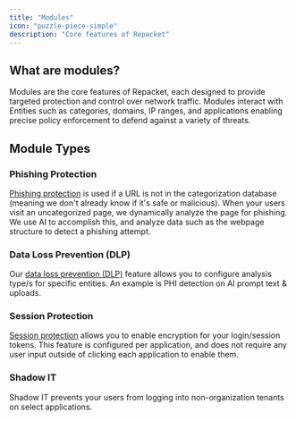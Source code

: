 ```yaml
---
title: "Modules"
icon: "puzzle-piece-simple"
description: "Core features of Repacket"
---
```


## What are modules?

Modules are the core features of Repacket, each designed to provide targeted protection and control over network traffic. Modules interact with Entities such as categories, domains, 
IP ranges, and applications enabling precise policy enforcement to defend against a variety of threats.

## Module Types

### Phishing Protection

[Phishing protection](/modules/phishing-protection) is used if a URL is not in the categorization database (meaning we don't already know if it's safe or malicious). When your users visit an uncategorized page, we
dynamically analyze the page for phishing. We use AI to accomplish this, and analyze data such as the webpage structure to detect a phishing attempt.

### Data Loss Prevention (DLP)

Our [data loss prevention (DLP)](/modules/dlp) feature allows you to configure analysis type/s for specific entities. An example is PHI detection on AI prompt text & uploads.

### Session Protection

[Session protection](/modules/session-protection) allows you to enable encryption for your login/session tokens. This feature is configured per application, and does not require any user input outside of clicking each application to enable them.

### Shadow IT

Shadow IT prevents your users from logging into non-organization tenants on select applications.
